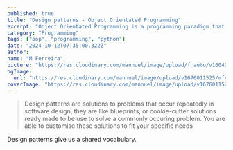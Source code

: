 ```yaml
---
published: true
title: "Design patterns - Object Orientated Programming"
excerpt: "Object Orientated Programming is a programming paradigm that uses objects and classes to design applications and computer programs."
category: "Programming"
tags: ["oop", "programming", "python"]
date: "2024-10-12T07:35:00.322Z"
author:
name: "M Ferreira"
picture: "https://res.cloudinary.com/mannuel/image/upload/f_auto/v1604067445/images/mee.jpg"
ogImage:
  url: "https://res.cloudinary.com/mannuel/image/upload/v1676011525/mfcom/ssh-login.png"
coverImage: "https://res.cloudinary.com/mannuel/image/upload/v1676011525/mfcom/ssh-login.png"
---
```


> Design patterns are solutions to problems that occur repeatedly in software design, they are like blueprints, or cookie-cutter solutions ready made to be use to solve a commonly occuring problem. You are able to customise these solutions to fit your specific needs

Design patterns give us a shared vocabulary.

